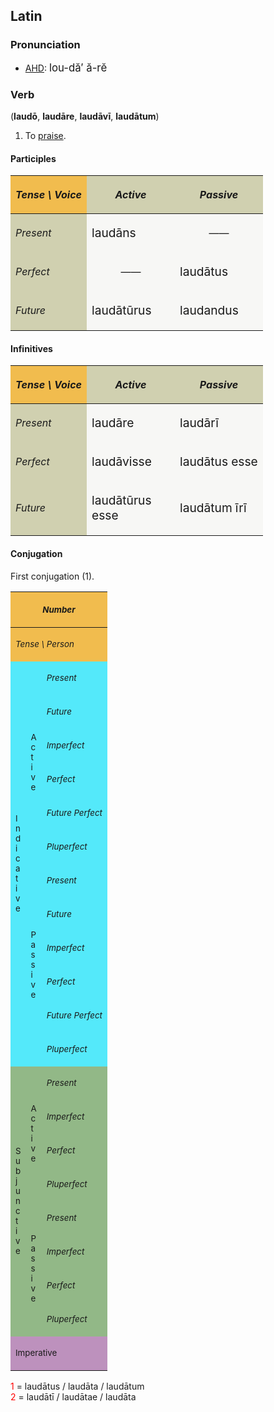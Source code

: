 ==Latin==
===Pronunciation===
*[[AHD]]: <big> lou-d&#259;&prime; &#259;-r&#277; </big>

===Verb===
('''laud&#333;''', '''laud&#257;re''', '''laud&#257;v&#299;''', '''laud&#257;tum''')
# To [[praise]].

====Participles====
{| cellpadding="5" border="1"
!style="background:#F1BC4E;"| ''Tense \ Voice''
!style="background:#D0D0B0;"| ''Active''
!style="background:#D0D0B0;"| ''Passive''
|-
!style="background:#D0D0B0;"| ''Present''
|style="background:#F7F7F5;" width=125px| <big> laud&#257;ns
|style="background:#F7F7F5;" align="center" width=125px| &mdash;&mdash;
|-
!style="background:#D0D0B0;"| ''Perfect''
|style="background:#F7F7F5;" align="center"| &mdash;&mdash;
|style="background:#F7F7F5;"| <big> laud&#257;tus
|-
!style="background:#D0D0B0;"| ''Future''
|style="background:#F7F7F5;"| <big> laud&#257;t&#363;rus
|style="background:#F7F7F5;"| <big> laudandus
|}

====Infinitives====
{| cellpadding="5" border="1"
!style="background:#F1BC4E;"| ''Tense \ Voice''
!style="background:#D0D0B0;"| ''Active''
!style="background:#D0D0B0;"| ''Passive''
|-
!style="background:#D0D0B0;"| ''Present''
|style="background:#F7F7F5;" width=125px| <big> laud&#257;re
|style="background:#F7F7F5;" width=125px| <big> laud&#257;r&#299;
|-
!style="background:#D0D0B0;"| ''Perfect''
|style="background:#F7F7F5;"| <big> laud&#257;visse
|style="background:#F7F7F5;"| <big> laud&#257;tus esse
|-
!style="background:#D0D0B0;"| ''Future''
|style="background:#F7F7F5;"| <big> laud&#257;t&#363;rus esse
|style="background:#F7F7F5;"| <big> laud&#257;tum &#299;r&#299;
|}


====Conjugation====
First conjugation (1).
{| border="1" cellpadding="2"
!style="background:#F1BC4E;" colspan=3| <small>''Number''
!style="background:#F1BC4E;" colspan=3| <small>''Singular''
!style="background:#F1BC4E;" colspan=3| <small>''Plural''
|-
!style="background:#F1BC4E;" colspan=3| <small>''Tense \ Person''
!style="background:#F1BC4E;"| <small>''1.''
!style="background:#F1BC4E;"| <small>''2.''
!style="background:#F1BC4E;"| <small>''3.''
!style="background:#F1BC4E;"| <small>''11.''
!style="background:#F1BC4E;"| <small>''22.''
!style="background:#F1BC4E;"| <small>''33.''
|-
!style="background:#54E9FA;" rowspan=12|<small>I<br>n<br>d<br>i<br>c<br>a<br>t<br>i<br>v<br>e
!style="background:#54E9FA;" rowspan=6|<small>A<br>c<br>t<br>i<br>v<br>e
!style="background:#54E9FA;"|<small>''Present''
|style="background:#FBFCE4;"|laud&#333;
|style="background:#FBFCE4;"|laud&#257;s
|style="background:#FBFCE4;"|laudat
|style="background:#FBFCE4;"|laud&#257;mus
|style="background:#FBFCE4;"|laud&#257;tis
|style="background:#FBFCE4;"|laudant
|-
!style="background:#54E9FA;"| <small>''Future''
|style="background:#FBFCE4;"|laud&#257;b&#333;
|style="background:#FBFCE4;"|laud&#257;bis
|style="background:#FBFCE4;"|laud&#257;bit
|style="background:#FBFCE4;"|laud&#257;bimus
|style="background:#FBFCE4;"|laud&#257;bitis
|style="background:#FBFCE4;"|laud&#257;bunt
|-
!style="background:#54E9FA;"| <small>''Imperfect''
|style="background:#FBFCE4;"|laud&#257;bam
|style="background:#FBFCE4;"|laud&#257;b&#257;s
|style="background:#FBFCE4;"|laud&#257;bat
|style="background:#FBFCE4;"|laud&#257;b&#257;mus
|style="background:#FBFCE4;"|laud&#257;b&#257;tis
|style="background:#FBFCE4;"|laud&#257;bant
|-
!style="background:#54E9FA;"| <small>''Perfect''
|style="background:#FBFCE4;"|laud&#257;v&#299;
|style="background:#FBFCE4;"|laud&#257;vist&#299;
|style="background:#FBFCE4;"|laud&#257;vit
|style="background:#FBFCE4;"|laud&#257;vimus
|style="background:#FBFCE4;"|laud&#257;vistis
|style="background:#FBFCE4;"|laud&#257;v&#275;runt
|-
!style="background:#54E9FA;"| <small>''Future Perfect''
|style="background:#FBFCE4;"|laud&#257;ver&#333;
|style="background:#FBFCE4;"|laud&#257;veris
|style="background:#FBFCE4;"|laud&#257;verit
|style="background:#FBFCE4;"|laud&#257;verimus
|style="background:#FBFCE4;"|laud&#257;veritis
|style="background:#FBFCE4;"|laud&#257;verint
|-
!style="background:#54E9FA;"| <small>''Pluperfect''
|style="background:#FBFCE4;"|laud&#257;veram
|style="background:#FBFCE4;"|laud&#257;ver&#257;s
|style="background:#FBFCE4;"|laud&#257;verat
|style="background:#FBFCE4;"|laud&#257;ver&#257;mus
|style="background:#FBFCE4;"|laud&#257;ver&#257;tis
|style="background:#FBFCE4;"|laud&#257;verant
|-
!style="background:#54E9FA;" rowspan=6| <small>P<br>a<br>s<br>s<br>i<br>v<br>e
!style="background:#54E9FA;"|<small>''Present''
|style="background:#FBFCE4;"|laudor
|style="background:#FBFCE4;"|laud&#257;ris
|style="background:#FBFCE4;"|laud&#257;tur
|style="background:#FBFCE4;"|laud&#257;mur
|style="background:#FBFCE4;"|laud&#257;min&#299;
|style="background:#FBFCE4;"|laudantur
|-
!style="background:#54E9FA;"|<small>''Future''
|style="background:#FBFCE4;"|laud&#257;bor
|style="background:#FBFCE4;"|laud&#257;beris
|style="background:#FBFCE4;"|laud&#257;bitur
|style="background:#FBFCE4;"|laud&#257;bimur
|style="background:#FBFCE4;"|laud&#257;bimin&#299;
|style="background:#FBFCE4;"|laud&#257;buntur
|-
!style="background:#54E9FA;"|<small>''Imperfect''
|style="background:#FBFCE4;"|laud&#257;bar
|style="background:#FBFCE4;"|laud&#257;b&#257;ris
|style="background:#FBFCE4;"|laud&#257;b&#257;tur
|style="background:#FBFCE4;"|laud&#257;b&#257;mur
|style="background:#FBFCE4;"|laud&#257;b&#257;min&#299;
|style="background:#FBFCE4;"|laud&#257;bantur
|-
!style="background:#54E9FA;"|<small>''Perfect''
|style="background:#FBFCE4;"|laud&#257;tus<font color="red"><sup>1</sup></font><br>sum
|style="background:#FBFCE4;"|laud&#257;tus<font color="red"><sup>1</sup></font><br>es
|style="background:#FBFCE4;"|laud&#257;tus<font color="red"><sup>1</sup></font><br>est
|style="background:#FBFCE4;"|laud&#257;t&#299; <font color="red"><sup>2</sup></font><br>sumus
|style="background:#FBFCE4;"|laud&#257;t&#299; <font color="red"><sup>2</sup></font><br>estis
|style="background:#FBFCE4;"|laud&#257;t&#299; <font color="red"><sup>2</sup></font><br>sunt
|-
!style="background:#54E9FA;"|<small>''Future Perfect''
|style="background:#FBFCE4;"|laud&#257;tus<font color="red"><sup>1</sup></font><br>er&#333;
|style="background:#FBFCE4;"|laud&#257;tus<font color="red"><sup>1</sup></font><br>eris
|style="background:#FBFCE4;"|laud&#257;tus<font color="red"><sup>1</sup></font><br>erit
|style="background:#FBFCE4;"|laud&#257;t&#299; <font color="red"><sup>2</sup></font><br>erimus
|style="background:#FBFCE4;"|laud&#257;t&#299; <font color="red"><sup>2</sup></font><br>eritis
|style="background:#FBFCE4;"|laud&#257;t&#299; <font color="red"><sup>2</sup></font><br>erunt
|-
!style="background:#54E9FA;"|<small>''Pluperfect''
|style="background:#FBFCE4;"|laud&#257;tus<font color="red"><sup>1</sup></font><br>eram
|style="background:#FBFCE4;"|laud&#257;tus<font color="red"><sup>1</sup></font><br>er&#257;s
|style="background:#FBFCE4;"|laud&#257;tus<font color="red"><sup>1</sup></font><br>erat
|style="background:#FBFCE4;"|laud&#257;t&#299; <font color="red"><sup>2</sup></font><br>er&#257;mus
|style="background:#FBFCE4;"|laud&#257;t&#299; <font color="red"><sup>2</sup></font><br>er&#257;tis
|style="background:#FBFCE4;"|laud&#257;t&#299; <font color="red"><sup>2</sup></font><br>erant
|-
!style="background:#92B887;" rowspan=8|<small>S<br>u<br>b<br>j<br>u<br>n<br>c<br>t<br>i<br>v<br>e
!style="background:#92B887;" rowspan=4|<small>A<br>c<br>t<br>i<br>v<br>e
!style="background:#92B887;"|<small>''Present''
|style="background:#E7FEE9;"| laudem
|style="background:#E7FEE9;"| laud&#275;s
|style="background:#E7FEE9;"| laudet
|style="background:#E7FEE9;"| laud&#275;mus
|style="background:#E7FEE9;"| laud&#275;tis
|style="background:#E7FEE9;"| laudent
|-
!style="background:#92B887;"|<small>''Imperfect''
|style="background:#E7FEE9;"| laud&#257;rem
|style="background:#E7FEE9;"| laud&#257;r&#275;s
|style="background:#E7FEE9;"| laud&#257;ret
|style="background:#E7FEE9;"| laud&#257;r&#275;mus
|style="background:#E7FEE9;"| laud&#257;r&#275;tis
|style="background:#E7FEE9;"| laud&#257;rent
|-
!style="background:#92B887;"|<small>''Perfect''
|style="background:#E7FEE9;"| laud&#257;verim
|style="background:#E7FEE9;"| laud&#257;ver&#299;s
|style="background:#E7FEE9;"| laud&#257;verit
|style="background:#E7FEE9;"| laud&#257;ver&#299;mus
|style="background:#E7FEE9;"| laud&#257;ver&#299;tis
|style="background:#E7FEE9;"| laud&#257;verint
|-
!style="background:#92B887;"|<small>''Pluperfect''
|style="background:#E7FEE9;"| laud&#257;vissem
|style="background:#E7FEE9;"| laud&#257;viss&#275;s
|style="background:#E7FEE9;"| laud&#257;visset
|style="background:#E7FEE9;"| laud&#257;viss&#275;mus
|style="background:#E7FEE9;"| laud&#257;viss&#275;tis
|style="background:#E7FEE9;"| laud&#257;vissent
|-
!style="background:#92B887;" rowspan=4|<small>P<br>a<br>s<br>s<br>i<br>v<br>e
!style="background:#92B887;"|<small>''Present''
|style="background:#E7FEE9;"| lauder
|style="background:#E7FEE9;"| laud&#275;ris
|style="background:#E7FEE9;"| laud&#275;tur
|style="background:#E7FEE9;"| laud&#275;mur
|style="background:#E7FEE9;"| laud&#275;min&#299;
|style="background:#E7FEE9;"| laudentur
|-
!style="background:#92B887;"|<small>''Imperfect''
|style="background:#E7FEE9;"| laud&#257;rer
|style="background:#E7FEE9;"| laud&#257;r&#275;ris
|style="background:#E7FEE9;"| laud&#257;r&#275;tur
|style="background:#E7FEE9;"| laud&#257;r&#275;mur
|style="background:#E7FEE9;"| laud&#257;r&#275;min&#299;
|style="background:#E7FEE9;"| laud&#257;rentur
|-
!style="background:#92B887;"|<small>''Perfect''
|style="background:#E7FEE9;"|laud&#257;tus<font color="red"><sup>1</sup></font><br>sim
|style="background:#E7FEE9;"|laud&#257;tus<font color="red"><sup>1</sup></font><br>s&#299;s
|style="background:#E7FEE9;"|laud&#257;tus<font color="red"><sup>1</sup></font><br>sit
|style="background:#E7FEE9;"|laud&#257;t&#299; <font color="red"><sup>2</sup></font><br>s&#299;mus
|style="background:#E7FEE9;"|laud&#257;t&#299; <font color="red"><sup>2</sup></font><br>s&#299;tis
|style="background:#E7FEE9;"|laud&#257;t&#299; <font color="red"><sup>2</sup></font><br>sint
|-
!style="background:#92B887;"|<small>''Pluperfect''
|style="background:#E7FEE9;"|laud&#257;tus<font color="red"><sup>1</sup></font><br>essem
|style="background:#E7FEE9;"|laud&#257;tus<font color="red"><sup>1</sup></font><br>ess&#275;s
|style="background:#E7FEE9;"|laud&#257;tus<font color="red"><sup>1</sup></font><br>esset
|style="background:#E7FEE9;"|laud&#257;t&#299; <font color="red"><sup>2</sup></font><br>ess&#275;mus
|style="background:#E7FEE9;"|laud&#257;t&#299; <font color="red"><sup>2</sup></font><br>ess&#275;tis
|style="background:#E7FEE9;"|laud&#257;t&#299; <font color="red"><sup>2</sup></font><br>essent
|-
!style="background:#BD91BD;" colspan=3| <small>Imperative
|style="background:#FCF2E9;" align="center"|&mdash;&mdash;
|style="background:#FCF2E9;"| laud&#257;
|style="background:#FCF2E9;" align="center"|&mdash;&mdash;
|style="background:#FCF2E9;" align="center"|&mdash;&mdash;
|style="background:#FCF2E9;"| laud&#257;te
|style="background:#FCF2E9;" align="center"|&mdash;&mdash;
|}
<font color="red"> 1 </font> = laud&#257;tus / laud&#257;ta / laud&#257;tum <br>
<font color="red"> 2 </font> = laud&#257;t&#299; / laud&#257;tae / laud&#257;ta <br>